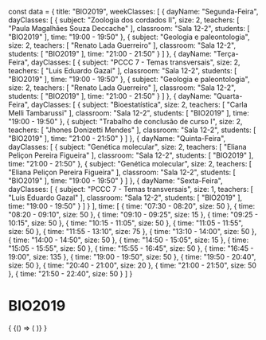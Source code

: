 const data = {
  title: "BIO2019",
  weekClasses: [
    {
      dayName: "Segunda-Feira",
      dayClasses: [
        {
          subject: "Zoologia dos cordados II",
          size: 2,
          teachers: [
            "Paula Magalhães Souza Deccache"
          ],
          classroom: "Sala 12-2",
          students: [
            "BIO2019"
          ],
          time: "19:00 - 19:50"
        },
        {
          subject: "Geologia e paleontologia",
          size: 2,
          teachers: [
            "Renato Lada Guerreiro"
          ],
          classroom: "Sala 12-2",
          students: [
            "BIO2019"
          ],
          time: "21:00 - 21:50"
        }
      ]
    },
    {
      dayName: "Terça-Feira",
      dayClasses: [
        {
          subject: "PCCC 7  - Temas transversais",
          size: 2,
          teachers: [
            "Luis Eduardo Gazal"
          ],
          classroom: "Sala 12-2",
          students: [
            "BIO2019"
          ],
          time: "19:00 - 19:50"
        },
        {
          subject: "Geologia e paleontologia",
          size: 2,
          teachers: [
            "Renato Lada Guerreiro"
          ],
          classroom: "Sala 12-2",
          students: [
            "BIO2019"
          ],
          time: "21:00 - 21:50"
        }
      ]
    },
    {
      dayName: "Quarta-Feira",
      dayClasses: [
        {
          subject: "Bioestatística",
          size: 2,
          teachers: [
            "Carla Melli Tambarussi"
          ],
          classroom: "Sala 12-2",
          students: [
            "BIO2019"
          ],
          time: "19:00 - 19:50"
        },
        {
          subject: "Trabalho de conclusão de curso I",
          size: 2,
          teachers: [
            "Jhones Donizetti Mendes"
          ],
          classroom: "Sala 12-2",
          students: [
            "BIO2019"
          ],
          time: "21:00 - 21:50"
        }
      ]
    },
    {
      dayName: "Quinta-Feira",
      dayClasses: [
        {
          subject: "Genética molecular",
          size: 2,
          teachers: [
            "Eliana Peliçon Pereira Figueira"
          ],
          classroom: "Sala 12-2",
          students: [
            "BIO2019"
          ],
          time: "21:00 - 21:50"
        },
        {
          subject: "Genética molecular",
          size: 2,
          teachers: [
            "Eliana Peliçon Pereira Figueira"
          ],
          classroom: "Sala 12-2",
          students: [
            "BIO2019"
          ],
          time: "19:00 - 19:50"
        }
      ]
    },
    {
      dayName: "Sexta-Feira",
      dayClasses: [
        {
          subject: "PCCC 7  - Temas transversais",
          size: 1,
          teachers: [
            "Luis Eduardo Gazal"
          ],
          classroom: "Sala 12-2",
          students: [
            "BIO2019"
          ],
          time: "19:00 - 19:50"
        }
      ]
    }
  ],
  time: [
    {
      time: "07:30 - 08:20",
      size: 50
    },
    {
      time: "08:20 - 09:10",
      size: 50
    },
    {
      time: "09:10 - 09:25",
      size: 15
    },
    {
      time: "09:25 - 10:15",
      size: 50
    },
    {
      time: "10:15 - 11:05",
      size: 50
    },
    {
      time: "11:05 - 11:55",
      size: 50
    },
    {
      time: "11:55 - 13:10",
      size: 75
    },
    {
      time: "13:10 - 14:00",
      size: 50
    },
    {
      time: "14:00 - 14:50",
      size: 50
    },
    {
      time: "14:50 - 15:05",
      size: 15
    },
    {
      time: "15:05 - 15:55",
      size: 50
    },
    {
      time: "15:55 - 16:45",
      size: 50
    },
    {
      time: "16:45 - 19:00",
      size: 135
    },
    {
      time: "19:00 - 19:50",
      size: 50
    },
    {
      time: "19:50 - 20:40",
      size: 50
    },
    {
      time: "20:40 - 21:00",
      size: 20
    },
    {
      time: "21:00 - 21:50",
      size: 50
    },
    {
      time: "21:50 - 22:40",
      size: 50
    }
  ]
}

# BIO2019

<div>
  {
    <BrowserOnly>
      {() => (
        <Grid
          title={data.title}
          weekClasses={data.weekClasses}
          time={data.time}
        />
      )}
    </BrowserOnly>
  }
</div>
